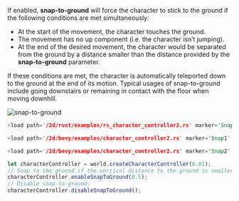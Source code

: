 
If enabled, **snap-to-ground** will force the character to stick to the ground if the following conditions are met
simultaneously:
- At the start of the movement, the character touches the ground.
- The movement has no up component (i.e. the character isn’t jumping).
- At the end of the desired movement, the character would be separated from the ground by a distance smaller than the
distance provided by the **snap-to-ground** parameter.

If these conditions are met, the character is automatically teleported down to the ground at the end of its motion.
Typical usages of snap-to-ground include going downstairs or remaining in contact with the floor when moving downhill.

![snap-to-ground](/img/cct_snap_to_ground.svg)

<rapier>

```rust
<load path='/2d/rust/examples/rs_character_controller2.rs' marker='Snap' />
```

</rapier>
<bevy>

```rust
<load path='/2d/bevy/examples/character_controller2.rs' marker='Snap1' />
```
```rust
<load path='/2d/bevy/examples/character_controller2.rs' marker='Snap2' />
```

</bevy>
<js>

```js
let characterController = world.createCharacterController(0.01);
// Snap to the ground if the vertical distance to the ground is smaller than 0.5.
characterController.enableSnapToGround(0.5);
// Disable snap-to-ground.
characterController.disableSnapToGround();
```

</js>